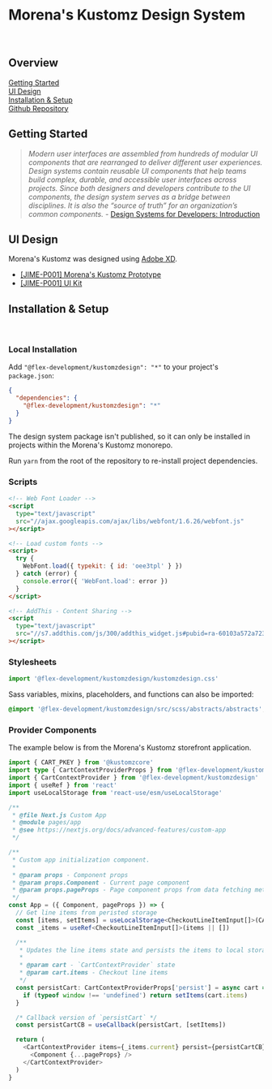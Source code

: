 
<Meta title='Getting Started/Welcome' />

# Morena's Kustomz Design System

<br />

## Overview

[Getting Started](#getting-started)  
[UI Design](#ui-design)  
[Installation & Setup](#installation-&-setup)  
[Github Repository](https://github.com/flex-development/JIME-P001)

## Getting Started

> _Modern user interfaces are assembled from hundreds of modular UI components
> that are rearranged to deliver different user experiences. Design systems
> contain reusable UI components that help teams build complex, durable, and
> accessible user interfaces across projects. Since both designers and
> developers contribute to the UI components, the design system serves as a
> bridge between disciplines. It is also the “source of truth” for an
> organization’s common components._ -
> [Design Systems for Developers: Introduction](https://www.learnstorybook.com/design-systems-for-developers/react/en/introduction/)

## UI Design

Morena's Kustomz was designed using [Adobe XD][1].

- [[JIME-P001] Morena's Kustomz Prototype][2]
- [[JIME-P001] UI Kit][3]

## Installation & Setup

<br />

### Local Installation

Add `"@flex-development/kustomzdesign": "*"` to your project's `package.json`:

```json
{
  "dependencies": {
    "@flex-development/kustomzdesign": "*"
  }
}
```

The design system package isn't published, so it can only be installed in
projects within the Morena's Kustomz monorepo.

Run `yarn` from the root of the repository to re-install project dependencies.

### Scripts

```html
<!-- Web Font Loader -->
<script
  type="text/javascript"
  src="//ajax.googleapis.com/ajax/libs/webfont/1.6.26/webfont.js"
></script>

<!-- Load custom fonts -->
<script>
  try {
    WebFont.load({ typekit: { id: 'oee3tpl' } })
  } catch (error) {
    console.error({ 'WebFont.load': error })
  }
</script>

<!-- AddThis - Content Sharing -->
<script
  type="text/javascript"
  src="//s7.addthis.com/js/300/addthis_widget.js#pubid=ra-60103a572a723aa0"
></script>
```

### Stylesheets

```typescript
import '@flex-development/kustomzdesign/kustomzdesign.css'
```

Sass variables, mixins, placeholders, and functions can also be imported:

```scss
@import '@flex-development/kustomzdesign/src/scss/abstracts/abstracts';
```

### Provider Components

The example below is from the Morena's Kustomz storefront application.

```typescript
import { CART_PKEY } from '@kustomzcore'
import type { CartContextProviderProps } from '@flex-development/kustomzdesign'
import { CartContextProvider } from '@flex-development/kustomzdesign'
import { useRef } from 'react'
import useLocalStorage from 'react-use/esm/useLocalStorage'

/**
 * @file Next.js Custom App
 * @module pages/app
 * @see https://nextjs.org/docs/advanced-features/custom-app
 */

/**
 * Custom app initialization component.
 *
 * @param props - Component props
 * @param props.Component - Current page component
 * @param props.pageProps - Page component props from data fetching methods
 */
const App = ({ Component, pageProps }) => {
  // Get line items from peristed storage
  const [items, setItems] = useLocalStorage<CheckoutLineItemInput[]>(CART_PKEY)
  const _items = useRef<CheckoutLineItemInput[]>(items || [])

  /**
   * Updates the line items state and persists the items to local storage.
   *
   * @param cart - `CartContextProvider` state
   * @param cart.items - Checkout line items
   */
  const persistCart: CartContextProviderProps['persist'] = async cart => {
    if (typeof window !== 'undefined') return setItems(cart.items)
  }

  /* Callback version of `persistCart` */
  const persistCartCB = useCallback(persistCart, [setItems])

  return (
    <CartContextProvider items={_items.current} persist={persistCartCB}>
      <Component {...pageProps} />
    </CartContextProvider>
  )
}
```

[1]: https://www.adobe.com/products/xd
[2]: https://xd.adobe.com/view/deda52e4-3e0b-4619-bf6c-afb7b0d77b78-8b89/grid/
[3]: https://xd.adobe.com/view/f92b423c-2c85-4539-bf62-d389b711d53b-ac78/grid
